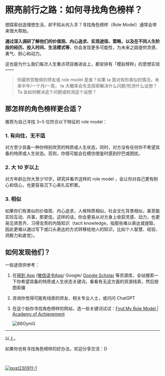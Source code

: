 # 照亮前行之路：如何寻找角色榜样？


想探索创造理想生活，却不知从何入手？寻找角色榜样（Role Model）通常会带来很大帮助。

**通过深入调研了解他们的价值观、内心追求、实现途径、策略，以及在不同人生阶段的经历、投入时间、生活模式等**，你会发现更多可能性，为未来之路提供灵感、勇气、耐心和动力。

这也是为什么我们每次人生重点项目推进会上，都安排有「模拟榜样」的思想实验 ——

> 你最欣赏敬佩的师友或 role model 是谁？如果 ta 面对和你类似的情况，未来半年/一个月/一周， ta 大概率会先去探索解决什么问题/检测什么设想？<br />
> Ta 会如何解决这个问题或检测这个设想？




## 那怎样的角色榜样更合适？

推荐为自己寻找 3~5 位符合以下特征的 role model：

### 1. 有向往，无不适

对方至少具备一种你特别欣赏的特质或人生状态，同时，对方没有任何你不希望具备的特质或人生状态。否则，你很可能会在模仿借鉴时感到拧巴或困扰。

### 2. 大 10 岁以上

对方年龄比你大至少10岁。研究并看齐这样的 role model ，会让你对自己更有耐心和信心，也更容易沉下心来扎实积累。

### 3. 相似

如果你们有类似的价值观、内心追求，人格特质相似，社会文化背景相似，甚至能实际互动、共事，那更佳。这样的话，你会更易从对方身上收获灵感、动力，也更易见贤思齐、习得宝贵的内隐知识（tacit knowledge，指那些难以表达或提取，因此更难以通过写下或口头表达的方式转移给他人的知识，比如个人智慧、经验、洞察力和直觉）。



## 如何发现他们？

一些途径供参考：

1. 在[得到 App](https://www.dedao.cn/) /[微信读书App](https://weread.qq.com/)/ Google/ [Google Scholar](https://scholar.google.com/) 等资源库，全站搜索一下你希望具备的特质或人生状态关键词，看看有无这方面的资源线索，然后按图索骥

2. 咨询你觉得可能有线索的师友、相关专业人士，或问问 ChatGPT

3. 在这个助你寻找角色榜样的网站，选一些关键词试试：[Find My Role Model | Academy of Achievement](https://achievement.org/find-my-role-model/)

   ![66OymG](https://cdn.sunnyhuang.net/share/66OymG.png ':size=550')


---

以上。

如果你也有寻找角色榜样的好办法，欢迎分享交流：D

<br />


[![post230911-1](https://cdn.sunnyhuang.net/share/post240331-3.jpg)](/)